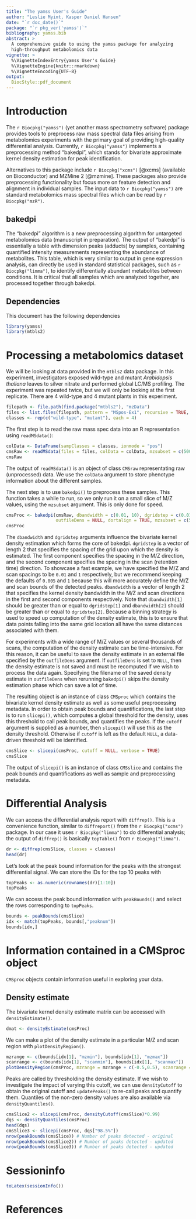 ```yaml
---
title: "The yamss User's Guide"
author: "Leslie Myint, Kasper Daniel Hansen"
date: "`r doc_date()`"
package: "`r pkg_ver('yamss')`"
bibliography: yamss.bib
abstract: >
  A comprehensive guide to using the yamss package for analyzing
  high-throughput metabolomics data
vignette: >
  %\VignetteIndexEntry{yamss User's Guide}
  %\VignetteEngine{knitr::rmarkdown}
  %\VignetteEncoding{UTF-8}
output: 
  BiocStyle::pdf_document
---
```


# Introduction

The `r Biocpkg("yamss")` (yet another mass spectrometry software) package provides tools to preprocess raw mass spectral data files arising from metabolomics experiments with the primary goal of providing high-quality differential analysis. Currently, `r Biocpkg("yamss")` implements a preprocessing method "bakedpi", which stands for bivariate approximate kernel density estimation for peak identification.

Alternatives to this package include  `r Biocpkg("xcms")` [@xcms] (available on Bioconductor) and MZMine 2 [@mzmine].  These packages  also provide preprocessing functionality but focus more on feature detection and alignment in individual samples.  The input data to `r Biocpkg("yamss")` are standard metabolomics mass spectral files which can be read by `r Biocpkg("mzR")`.

## bakedpi

The "bakedpi" algorithm is a new preprocessing algorithm for untargeted metabolomics data (manuscript in preparation).  The output of "bakedpi" is essentially a table with dimension peaks (adducts) by samples, containing quantified intensity measurements representing the abundance of metabolites.  This table, which is very similar to output in gene expression analysis, can directly be used in standard statistical packages, such as `r Biocpkg("limma")`, to identify differentially abundant metabolites between conditions.  It is critical that all samples which are analyzed together, are processed together through bakedpi.


## Dependencies

This document has the following dependencies

```r
library(yamss)
library(mtbls2)
```

# Processing a metabolomics dataset

We will be looking at data provided in the `mtbls2` data package. In this experiment, investigators exposed wild-type and mutant *Arabidopsis thaliana* leaves to silver nitrate and performed global LC/MS profiling. The experiment was repeated twice, but we will only be looking at the first replicate. There are 4 wild-type and 4 mutant plants in this experiment.

```r
filepath <- file.path(find.package("mtbls2"), "mzData")
files <- list.files(filepath, pattern = "MSpos-Ex1", recursive = TRUE, full.names = TRUE)
classes <- rep(c("wild-type", "mutant"), each = 4)
```

The first step is to read the raw mass spec data into an R representation using `readMSdata()`:

```r
colData <- DataFrame(sampClasses = classes, ionmode = "pos")
cmsRaw <- readMSdata(files = files, colData = colData, mzsubset = c(500,520), verbose = TRUE)
cmsRaw
```

The output of `readMSdata()` is an object of class `CMSraw` representating raw (unprocessed) data.  We use the `colData` argument to store phenotype information about the different samples.

The next step is to use `bakedpi()` to preprocess these samples.  This function takes a while to run, so we only run it on a small slice of M/Z values, using the `mzsubset` argument.  This is only done for speed.

```r
cmsProc <- bakedpi(cmsRaw, dbandwidth = c(0.01, 10), dgridstep = c(0.01, 1),
                   outfileDens = NULL, dortalign = TRUE, mzsubset = c(500, 520), verbose = TRUE)
cmsProc
```

The `dbandwidth` and `dgridstep` arguments influence the bivariate kernel density estimation which forms the core of bakedpi. `dgridstep` is a vector of length 2 that specifies the spacing of the grid upon which the density is estimated. The first component specifies the spacing in the M/Z direction, and the second component specifies the spacing in the scan (retention time) direction. To showcase a fast example, we have specified the M/Z and scan spacings to be `0.01` and `1` respectively, but we recommend keeping the defaults of `0.005` and `1` because this will more accurately define the M/Z and scan bounds of the detected peaks. `dbandwidth` is a vector of length 2 that specifies the kernel density bandwidth in the M/Z and scan directions in the first and second components respectively. Note that `dbandwidth[1]` should be greater than or equal to `dgridstep[1]` and `dbandwidth[2]` should be greater than or equal to `dgridstep[2]`. Because a binning strategy is used to speed up computation of the density estimate, this is to ensure that data points falling into the same grid location all have the same distances associated with them.

For experiments with a wide range of M/Z values or several thousands of scans, the computation of the density estimate can be time-intensive. For this reason, it can be useful to save the density estimate in an external file specified by the `outfileDens` argument. If `outfileDens` is set to `NULL`, then the density estimate is not saved and must be recomputed if we wish to process the data again. Specifying the filename of the saved density estimate in `outfileDens` when rerunning `bakedpi()` skips the density estimation phase which can save a lot of time.

The resulting object is an instance of class `CMSproc` which contains the bivariate kernel density estimate as well as some useful preprocessing metadata. In order to obtain peak bounds and quantifications, the last step is to run `slicepi()`, which computes a global threshold for the density, uses this threshold to call peak bounds, and quantifies the peaks. If the `cutoff` argument is supplied as a number, then `slicepi()` will use this as the density threshold. Otherwise if `cutoff` is left as the default `NULL`, a data-driven threshold will be identified.

```r
cmsSlice <- slicepi(cmsProc, cutoff = NULL, verbose = TRUE)
cmsSlice
```

The output of `slicepi()` is an instance of class `CMSslice` and contains the peak bounds and quantifications as well as sample and preprocessing metadata.

# Differential Analysis

We can access the differential analysis report with `diffrep()`. This is a convenience function, similar to `diffreport()` from the `r Biocpkg("xcms")` package.  In our case it uses `r Biocpkg("limma")` to do differential analysis; the output of `diffrep()` is basically `topTable()` from `r Biocpkg("limma")`.

```r
dr <- diffrep(cmsSlice, classes = classes)
head(dr)
```

Let's look at the peak bound information for the peaks with the strongest differential signal. We can store the IDs for the top 10 peaks with

```r
topPeaks <- as.numeric(rownames(dr)[1:10])
topPeaks
```

We can access the peak bound information with `peakBounds()` and select the rows corresponding to `topPeaks`.

```r
bounds <- peakBounds(cmsSlice)
idx <- match(topPeaks, bounds[,"peaknum"])
bounds[idx,]
```

# Information contained in a CMSproc object

`CMSproc` objects contain information useful in exploring your data.

## Density estimate

The bivariate kernel density estimate matrix can be accessed with `densityEstimate()`.

```r
dmat <- densityEstimate(cmsProc)
```

We can make a plot of the density estimate in a particular M/Z and scan region with `plotDensityRegion()`.

```r
mzrange <- c(bounds[idx[1], "mzmin"], bounds[idx[1], "mzmax"])
scanrange <- c(bounds[idx[1], "scanmin"], bounds[idx[1], "scanmax"])
plotDensityRegion(cmsProc, mzrange = mzrange + c(-0.5,0.5), scanrange = scanrange + c(-30,30))
```

Peaks are called by thresholding the density estimate. If we wish to investigate the impact of varying this cutoff, we can use `densityCutoff` to obtain the original cutoff and `updatePeaks()` to re-call peaks and quantify them. Quantiles of the non-zero density values are also available via `densityQuantiles()`.

```r
cmsSlice2 <- slicepi(cmsProc, densityCutoff(cmsSlice)*0.99)
dqs <- densityQuantiles(cmsProc)
head(dqs)
cmsSlice3 <- slicepi(cmsProc, dqs["98.5%"])
nrow(peakBounds(cmsSlice)) # Number of peaks detected - original
nrow(peakBounds(cmsSlice2)) # Number of peaks detected - updated
nrow(peakBounds(cmsSlice3)) # Number of peaks detected - updated
```

# Sessioninfo

```r
toLatex(sessionInfo())
```

# References


